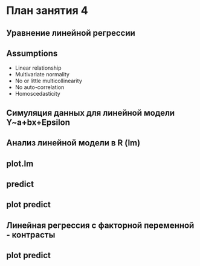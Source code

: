 # План занятия 4

## Уравнение линейной регрессии

## Assumptions
   - Linear relationship
   - Multivariate normality
   - No or little multicollinearity
   - No auto-correlation
   - Homoscedasticity

## Симуляция данных для линейной модели Y~a+bx+Epsilon

## Анализ линейной модели в R (lm)

## plot.lm

## predict

## plot predict

## Линейная регрессия с факторной переменной - контрасты

## plot predict